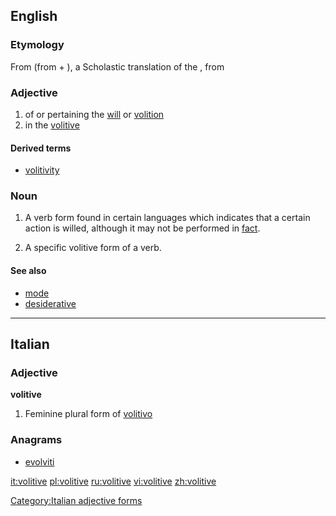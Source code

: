 ==English==

===Etymology===

From {{etyl|ML.|en}} {{term|volitivus||lang=la}} (from {{term|volito|volitare|lang=la|to flee}} + {{term|-ivus|lang=la}}), a Scholastic translation of the {{etyl|grc|-}} {{term|θελητικός||lang=grc|tr=thelatikos}}, from {{term|θέλησις||tr=thelesis|lang=grc|a will, a willing}}

===Adjective===
{{en-adj|-}}

# of or pertaining the [[will]] or [[volition]]
# in the [[#Noun|volitive]]

====Derived terms====
* [[volitivity]]

===Noun===
{{en-noun}}

# {{context|uncountable|linguistics|lang=en}} A verb form found in certain languages which indicates that a certain action is willed, although it may not be performed in [[fact]].
# {{context|linguistics|lang=en}} A specific volitive form of a verb.

====See also====
* [[mode]]
* [[desiderative]]

----

==Italian==

===Adjective===
'''volitive''' {{f}}

# Feminine plural form of [[volitivo]]

===Anagrams===
* [[evolviti#Italian|evolviti]]

[[Category:Italian adjective forms]]

[[it:volitive]]
[[pl:volitive]]
[[ru:volitive]]
[[vi:volitive]]
[[zh:volitive]]